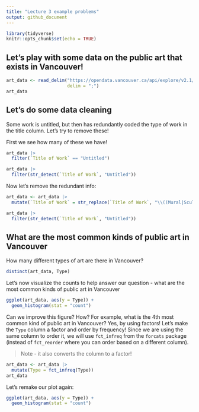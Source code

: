 ```yaml
---
title: "Lecture 3 example problems"
output: github_document
---
```


```r
library(tidyverse)
knitr::opts_chunk$set(echo = TRUE)
```

## Let's play with some data on the public art that exists in Vancouver!

```r
art_data <- read_delim("https://opendata.vancouver.ca/api/explore/v2.1/catalog/datasets/public-art/exports/csv?lang=en&timezone=America%2FLos_Angeles&use_labels=true&delimiter=%3B",
                       delim = ";")
art_data
```

## Let's do some data cleaning

Some work is untitled, but then has redundantly coded the type of work in the title column.
Let's try to remove these!

First we see how many of these we have!

```r
art_data |> 
  filter(`Title of Work` == "Untitled")

art_data |> 
  filter(str_detect(`Title of Work`, "Untitled"))
```

Now let's remove the redundant info:

```r
art_data <- art_data |> 
  mutate(`Title of Work` = str_replace(`Title of Work`, "\\((Mural|Sculpture)\\)", ""))

art_data |> 
  filter(str_detect(`Title of Work`, "Untitled"))
```

## What are the most common kinds of public art in Vancouver

How many different types of art are there in Vancouver?

```r
distinct(art_data, Type)
```

Let's now visualize the counts to help answer our question - what are the most common kinds of public art in Vancouver

```r
ggplot(art_data, aes(y = Type)) +
  geom_histogram(stat = "count")
```

Can we improve this figure? How? For example, what is the 4th most common kind of public art in Vancouver?
Yes, by using factors! Let's make the `Type` column a factor and order by frequency!
Since we are using the same column to order it, we will use `fct_infreq` 
from the `forcats` package (instead of `fct_reorder` where you can order based on a different column).

> Note - it also converts the column to a factor!

```r
art_data <- art_data |> 
  mutate(Type = fct_infreq(Type))
art_data
```

Let's remake our plot again:

```r
ggplot(art_data, aes(y = Type)) +
  geom_histogram(stat = "count")
```
